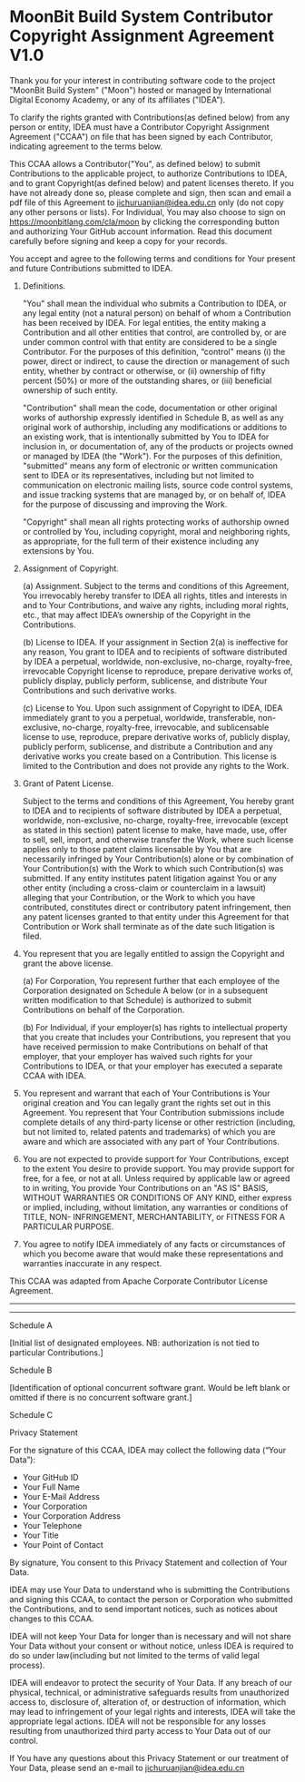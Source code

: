 
# MoonBit Build System Contributor Copyright Assignment Agreement V1.0

Thank you for your interest in contributing software code to the project "MoonBit Build System" ("Moon") hosted or managed by International Digital Economy Academy, or any of its affiliates ("IDEA").

To clarify the rights granted with Contributions(as defined below) from any person or entity, IDEA must have a Contributor Copyright Assignment Agreement ("CCAA") on file that has been signed by each Contributor, indicating agreement to the terms below.

This CCAA allows a Contributor("You", as defined below) to submit Contributions to the applicable project, to authorize Contributions to IDEA, and to grant Copyright(as defined below) and patent licenses thereto. If you have not already done so, please complete and sign, then scan and email a pdf file of this Agreement to jichuruanjian@idea.edu.cn only (do not copy any other persons or lists). For Individual, You may also choose to sign on https://moonbitlang.com/cla/moon by clicking the corresponding button and authorizing Your GitHub account information. Read this document carefully before signing and keep a copy for your records.

You accept and agree to the following terms and conditions for Your present and future Contributions submitted to IDEA.

1. Definitions.

   "You" shall mean the individual who submits a Contribution to IDEA, or any legal entity (not a natural person) on behalf of whom a Contribution has been received by IDEA. For legal entities, the entity making a Contribution and all other entities that control, are controlled by, or are under common control with that entity are considered to be a single Contributor. For the purposes of this definition, “control" means (i) the power, direct or indirect, to cause the direction or management of such entity, whether by contract or otherwise, or (ii) ownership of fifty percent (50%) or more of the outstanding shares, or (iii) beneficial ownership of such entity.

   "Contribution" shall mean the code, documentation or other original works of authorship expressly identified in Schedule B, as well as any original work of authorship, including any modifications or additions to an existing work, that is intentionally submitted by You to IDEA for inclusion in, or documentation of, any of the products or projects owned or managed by IDEA (the "Work"). For the purposes of this definition, "submitted" means any form of electronic or written communication sent to IDEA or its representatives, including but not limited to communication on electronic mailing lists, source code control systems, and issue tracking systems that are managed by, or on behalf of, IDEA for the purpose of discussing and improving the Work.

   "Copyright" shall mean all rights protecting works of authorship owned or controlled by You, including copyright, moral and neighboring rights, as appropriate, for the full term of their existence including any extensions by You.

2. Assignment of Copyright.

   (a) Assignment. Subject to the terms and conditions of this Agreement, You irrevocably hereby transfer to IDEA all rights, titles and interests in and to Your Contributions, and waive any rights, including moral rights, etc., that may affect IDEA’s ownership of the Copyright in the Contributions.

   (b) License to IDEA. If your assignment in Section 2(a) is ineffective for any reason, You grant to IDEA and to recipients of software distributed by IDEA a perpetual, worldwide, non-exclusive, no-charge, royalty-free, irrevocable Copyright license to reproduce, prepare derivative works of, publicly display, publicly perform, sublicense, and distribute Your Contributions and such derivative works.

   (c) License to You. Upon such assignment of Copyright to IDEA, IDEA immediately grant to you a perpetual, worldwide, transferable, non-exclusive, no-charge, royalty-free, irrevocable, and sublicensable license to use, reproduce, prepare derivative works of, publicly display, publicly perform, sublicense, and distribute a Contribution and any derivative works you create based on a Contribution. This license is limited to the Contribution and does not provide any rights to the Work.

3. Grant of Patent License.

   Subject to the terms and conditions of this Agreement, You hereby grant to IDEA and to recipients of software distributed by IDEA a perpetual, worldwide, non-exclusive, no-charge, royalty-free, irrevocable (except as stated in this section) patent license to make, have made, use, offer to sell, sell, import, and otherwise transfer the Work, where such license applies only to those patent claims licensable by You that are necessarily infringed by Your Contribution(s) alone or by combination of Your Contribution(s) with the Work to which such Contribution(s) was submitted. If any entity institutes patent litigation against You or any other entity (including a cross-claim or counterclaim in a lawsuit) alleging that your Contribution, or the Work to which you have contributed, constitutes direct or contributory patent infringement, then any patent licenses granted to that entity under this Agreement for that Contribution or Work shall terminate as of the date such litigation is filed.

4. You represent that you are legally entitled to assign the Copyright and grant the above license.

   (a) For Corporation, You represent further that each employee of the Corporation designated on Schedule A below (or in a subsequent written modification to that Schedule) is authorized to submit Contributions on behalf of the Corporation.

   (b) For Individual, if your employer(s) has rights to intellectual property that you create that includes your Contributions, you represent that you have received permission to make Contributions on behalf of that employer, that your employer has waived such rights for your Contributions to IDEA, or that your employer has executed a separate CCAA with IDEA.

5. You represent and warrant that each of Your Contributions is Your original creation and You can legally grant the rights set out in this Agreement. You represent that Your Contribution submissions include complete details of any third-party license or other restriction (including, but not limited to, related patents and trademarks) of which you are aware and which are associated with any part of Your Contributions.

6. You are not expected to provide support for Your Contributions, except to the extent You desire to provide support. You may provide support for free, for a fee, or not at all. Unless required by applicable law or agreed to in writing, You provide Your Contributions on an "AS IS" BASIS, WITHOUT WARRANTIES OR CONDITIONS OF ANY KIND, either express or implied, including, without limitation, any warranties or conditions of TITLE, NON- INFRINGEMENT, MERCHANTABILITY, or FITNESS FOR A PARTICULAR PURPOSE.

7. You agree to notify IDEA immediately of any facts or circumstances of which you become aware that would make these representations and warranties inaccurate in any respect.

This CCAA was adapted from Apache Corporate Contributor License Agreement.

<hr />

<SignCla repo='moon' />

<hr />

Schedule A

[Initial list of designated employees. NB: authorization is not tied to particular Contributions.]

Schedule B

[Identification of optional concurrent software grant. Would be left blank or omitted if there is no concurrent software grant.]

Schedule C

Privacy Statement

For the signature of this CCAA, IDEA may collect the following data (“Your Data”):

- Your GitHub ID
- Your Full Name
- Your E-Mail Address
- Your Corporation
- Your Corporation Address
- Your Telephone
- Your Title
- Your Point of Contact

By signature, You consent to this Privacy Statement and collection of Your Data.

IDEA may use Your Data to understand who is submitting the Contributions and signing this CCAA, to contact the person or Corporation who submitted the Contributions, and to send important notices, such as notices about changes to this CCAA.

IDEA will not keep Your Data for longer than is necessary and will not share Your Data without your consent or without notice, unless IDEA is required to do so under law(including but not limited to the terms of valid legal process).

IDEA will endeavor to protect the security of Your Data. If any breach of our physical, technical, or administrative safeguards results from unauthorized access to, disclosure of, alteration of, or destruction of information, which may lead to infringement of your legal rights and interests, IDEA will take the appropriate legal actions. IDEA will not be responsible for any losses resulting from unauthorized third party access to Your Data out of our control.

If You have any questions about this Privacy Statement or our treatment of Your Data, please send an e-mail to jichuruanjian@idea.edu.cn
